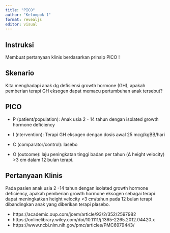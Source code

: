 ```yaml
---
title: "PICO"
author: "Kelompok 1"
format: revealjs
editor: visual
---
```


## Instruksi
Membuat pertanyaan klinis berdasarkan prinsip PICO !

## Skenario
Kita menghadapi anak dg defisiensi growth hormone (GH), apakah pemberian terapi GH eksogen dapat memacu pertumbuhan anak tersebut?

## PICO

::: {.incremental}

-  P (patient/population): Anak usia 2 - 14 tahun dengan isolated growth hormone deficiency

-  I (ntervention): Terapi GH eksogen dengan dosis awal 25 mcg/kgBB/hari

-  C (comparator/control): lasebo

-  O (outcome): laju peningkatan tinggi badan per tahun (Δ height velocity) >3 cm dalam 12 bulan terapi.

:::

## Pertanyaan Klinis
Pada pasien anak usia 2 -14 tahun dengan isolated growth hormone deficiency, apakah pemberian growth hormone eksogen sebagai terapi dapat meningkatkan height velocity >3 cm/tahun pada 12 bulan terapi dibandingkan anak yang diberikan terapi plasebo.

::: footer
-  https://academic.oup.com/jcem/article/93/2/352/2597982
-  https://onlinelibrary.wiley.com/doi/10.1111/j.1365-2265.2012.04420.x
-  https://www.ncbi.nlm.nih.gov/pmc/articles/PMC6979443/
:::




